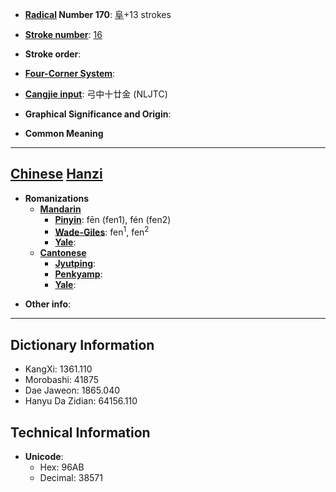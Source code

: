 * '''[[Wiktionary:Chinese radical index| Radical]] Number 170''': [[Wiktionary:Chinese radical index 阜|阜]]+13 strokes

* '''[[Wiktionary:Chinese total strokes index|Stroke number]]''': [[Wiktionary:Chinese total strokes index 16|16]]

* '''Stroke order''': 

* '''[[Wiktionary:Chinese four corner index|Four-Corner System]]''': 

* '''[[Wiktionary:Chinese Cangjie index|Cangjie input]]''': 弓中十廿金 (NLJTC)

* '''Graphical Significance and Origin''': 

* '''Common Meaning'''

----

== [[Chinese]] [[Hanzi]] ==

* '''Romanizations'''
** '''[[Mandarin]]'''
*** '''[[Pinyin]]''': fēn (fen1), fén (fen2)
*** '''[[Wade-Giles]]''': fen<sup>1</sup>, fen<sup>2</sup>
*** '''[[Yale]]''': 
** '''[[Cantonese]]'''
*** '''[[Jyutping]]''':
*** '''[[Penkyamp]]''': 
*** '''[[Yale]]''': 

* '''Other info''': 

----

== Dictionary Information ==

* KangXi: 1361.110
* Morobashi: 41875
* Dae Jaweon: 1865.040
* Hanyu Da Zidian: 64156.110

== Technical Information ==

* '''Unicode''':
** Hex: 96AB
** Decimal: 38571